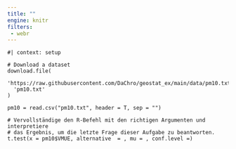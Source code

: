 ```yaml
---
title: ""
engine: knitr
filters:
 - webr
---
```


```webr-r

#| context: setup

# Download a dataset
download.file(
  'https://raw.githubusercontent.com/DaChro/geostat_ex/main/data/pm10.txt',
  'pm10.txt'
)

pm10 = read.csv("pm10.txt", header = T, sep = "")

```

```webr-r
# Vervollständige den R-Befehl mit den richtigen Argumenten und interpretiere
# das Ergebnis, um die letzte Frage dieser Aufgabe zu beantworten.
t.test(x = pm10$VMUE, alternative  = , mu = , conf.level =)


```

